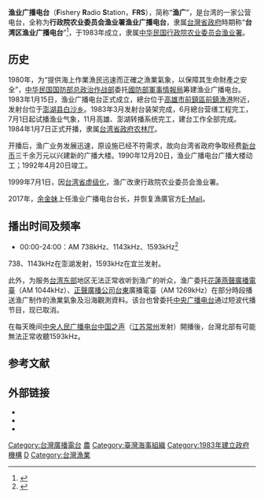 {{primarysources|time=2015-10-04T13:57:38+00:00}}
{{noteTA
|G1=IT
|T = zh-cn:渔业广播电台; zh-tw:漁業廣播電臺;
|1 = zh-cn:电台; zh-tw:電臺;
}}
{{广播电台
| 電臺名稱        = 渔业广播电台
| 英文名稱        = Fishery Radio Station
| 原文名称        = 
| 電臺圖片檔案    = ROC Fishery Radio Station Seal.svg
| 電臺圖片尺寸    = 200px
| 電臺圖片名稱    =
| 通称        = 渔广
| 缩写        = FRS
| 所屬國家        = {{ROC}}
| 所屬國家或地區  = 
| 總部所在        = {{TWN}}[[高雄市|高雄市]][[前鎮區|前鎮區]]漁港北二路5號
| 播放地區        = [[台澎金马|台澎金马]]及周边国家和地区<ref>{{cite web|url=http://www.frs.gov.tw/english_web/html/about6_e.htm|title=Range of Broadcasts|publisher=渔业广播电台|accessdate=2015-10-04}}</ref>
| 開播日期      = 1984年1月7日<br/>（{{age in years and days|1984|1|7|age=no}}）
| 停播日期       = 
| 電臺呼號        = 
| 类型        = [[公共广播|公共广播]]
| 宗教        = 
| 主要语言        = [[中華民國國語|國語]]、[[台语|台语]]、[[印尼语|印尼语]]、[[越南语|越南语]]、[[菲律賓語|菲律賓語]]、[[台湾原住民语言|台湾原住民语言]]
| 使用频段        = 中波
| 電臺口號        = 珍爱海洋，拥抱希望
| 隶属            = [[中华民国|中华民国]][[行政院农业委员会渔业署|行政院农业委员会渔业署]]
| 擁有者          = 
| 持股者          =
| 董事長           = 鄭又慈
| 前電臺名稱      = 
| 被取代名稱      = 
| 前頻道呼號      = 
| 被取代呼號      = 
| 集團同類電臺    = 
| 重播服務電臺    = 
| 電臺官方網站    = https://www.frs.gov.tw
| 備註            = 
| 無線廣播收聽地區01= [[台澎金马|台澎金马]]及周边国家和地区
| 無線廣播頻道數01= AM 738kHz、1143kHz、1593kHz
| 數位電視供應商01= 
| 數位電視頻道數01= 
| 衛星電視供應商01= 
| 衛星電視頻道數01= 
| 有線電視供應商01= 
| 有線電視頻道數01= 
| 收听时间01= 
| 收听频率01= 
| 衛星廣播供應商01= 
| 衛星廣播頻道數01= 
| 線上收聽網站01  = hichannel
| 線上收聽網址01  = [https://hichannel.hinet.net/radio/index.do?id=1578 網址]
}}

'''渔业广播电台'''（'''F'''ishery '''R'''adio '''S'''tation，'''FRS'''），简称“'''渔广'''”，是台湾的一家公营电台，全称为'''行政院农业委员会渔业署渔业广播电台'''，隶属[[台灣省政府|台灣省政府]]時期称“'''台湾区渔业广播电台'''”<ref>{{cite web|url=http://www.fa.gov.tw/mobile/NewsPaper/content.aspx?id=821&chk=382b0c1b-182b-4be2-801b-236ff4cf87f1&param=pn%3D100|title=漁業電台結合北部岸台，加強為漁民廣播服務|publisher=[[行政院农业委员会渔业署|行政院农业委员会渔业署]]|accessdate=2015-10-04|date=1999-11-26|archive-date=2019-06-13|archive-url=https://web.archive.org/web/20190613194823/https://www.fa.gov.tw/mobile/NewsPaper/content.aspx?id=821&chk=382b0c1b-182b-4be2-801b-236ff4cf87f1&param=pn%3D100|dead-url=no}}</ref>，于1983年成立，隶属[[中华民国|中华民国]][[行政院农业委员会渔业署|行政院农业委员会渔业署]]。

==历史==
1980年，为“提供海上作業漁民迅速而正確之漁業氣象，以保障其生命財產之安全”，[[中华民国国防部|中华民国国防部]][[國防部政治作戰局|总政治作战部]]委托[[國防部軍事情報局|國防部軍事情報局]]筹建渔业广播电台。1983年1月15日，渔业广播电台正式成立，總台位于[[高雄市|高雄市]][[前鎮區|前鎮區]][[前鎮漁港|前鎮漁港]]附近，发射台位于[[澎湖县|澎湖县]][[白沙乡_(台湾)|白沙乡]]。1983年3月发射台装架完成，6月總台营缮工程完工，7月1日起试播渔业气象，11月高雄、澎湖转播系统完工，建台工作全部完成。1984年1月7日正式开播，隶属[[台湾省政府农林厅|台湾省政府农林厅]]。

开播后，渔广业务发展迅速，原设施已经不符需求，故向台湾省政府争取经费[[新台币|新台币]]三千余万元以兴建新的广播大楼。1990年12月20日，渔业广播电台广播大楼动工；1992年4月20日竣工。

1999年7月1日，因[[台湾省虚级化|台湾省虚级化]]，渔广改隶行政院农业委员会渔业署。

2017年，[[余金妹|余金妹]]上任渔业广播电台台长，并恢复漁廣官方[[E-Mail|E-Mail]]。

==播出时间及频率==
*00:00-24:00：AM 738kHz、1143kHz、1593kHz<ref>{{cite web|url=http://www.frs.gov.tw/newweb/about2-3.html|title=收听范围|publisher=渔业广播电台|accessdate=2015-10-04|archive-date=2016-06-30|archive-url=https://web.archive.org/web/20160630183533/http://www.frs.gov.tw/newweb/about2-3.html|dead-url=no}}</ref>

738、1143kHz在澎湖发射，1593kHz在宜兰发射。

此外，为服务[[台湾东部|台湾东部]]地区无法正常收听到渔广的听众，渔广委托[[花蓮縣|花蓮]][[燕聲廣播電臺|燕聲廣播電臺]]（AM 1044kHz）、[[正聲廣播公司|正聲廣播公司]][[臺東縣|台東]]廣播電臺（AM 1269kHz）在部分時段播送渔广制作的漁業氣象及沿海觀測資料。该台也曾委托[[中央广播电台|中央广播电台]]通过短波代播节目，现已取消。

在每天晚间[[中央人民广播电台中国之声|中央人民广播电台中国之声]]（[[江苏|江苏]][[常州|常州]]发射）開播後，台灣北部有可能無法正常收聽1593kHz。

==参考文献==
{{reflist}}

==外部链接==
*{{Official website|https://www.frs.gov.tw}}
*{{Facebook|frs.gov|渔业广播电台}}
*{{youtube|user=frsgogogo|渔业广播电台}}

{{中华民国公共媒体}}
{{Radio in e-land}}

[[Category:台灣廣播電台|Category:台灣廣播電台]]
[[Category:高雄市前鎮區的政府機關|農]]
[[Category:臺灣海事組織|Category:臺灣海事組織]]
[[Category:1983年建立政府機構|Category:1983年建立政府機構]]
[[Category:行政院農業委員會|D]]
[[Category:台灣漁業|Category:台灣漁業]]